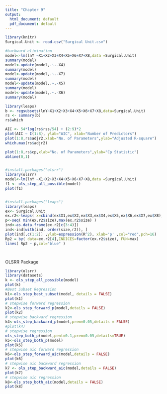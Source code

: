 ```yaml
---
title: "Chapter 9"
output:
  html_document: default
  pdf_document: default
---
```


```r
library(knitr)
Surgical.Unit <- read.csv("Surgical Unit.csv")

#backward elimination
model<-lm(lnY ~X1+X2+X3+X4+X5+X6+X7+X8,data =Surgical.Unit)
summary(model)
model<-update(model,.~.-X4)
summary(model)
model<-update(model,.~.-X7)
summary(model)
model<-update(model,.~.-X5)
summary(model)
model<-update(model,.~.-X6)
summary(model)

library(leaps)
b <- regsubsets(lnY~X1+X2+X3+X4+X5+X6+X7+X8,data=Surgical.Unit)
rs <- summary(b)
rs$which

AIC <- 54*log(rs$rss/54) + (2:9)*2
plot(AIC ~ I(1:8), ylab="AIC", xlab="Number of Predictors")
plot(1:8,rs$adjr2,xlab="No. of Parameters",ylab="Adjusted R-square")
which.max(rs$adjr2)

plot(1:8,rs$cp,xlab="No. of Parameters",ylab="Cp Statistic")
abline(0,1)


#install.packages("olsrr")
library(olsrr)
model<-lm(lnY ~X1+X2+X3+X4+X5+X6+X7+X8,data =Surgical.Unit)
f1 <- ols_step_all_possible(model)
plot(f1)


#install.packages("leaps")
library(leaps)
ex<- Surgical.Unit
ex.r2<-leaps( x=cbind(ex$X1,ex$X2,ex$X3,ex$X4,ex$X5,ex$X6,ex$X7,ex$X8),y=ex$lnY, method='r2', nbest=6)
p<-seq( min(ex.r2$size),max(ex.r2$size) )
ind<-as.data.frame(ex.r2[c(3:4)])
ind<-ind[with(ind, order(size,r2)), ]
plot(ind[,c(1:2)] ,ylab=expression(R^2), xlab='p' ,col="red",pch=16)
Rp2 = by( data=ex.r2[4],INDICES=factor(ex.r2$size), FUN=max)
lines( Rp2 ~ p,col="blue" )




```
OLSRR Package
```r
library(olsrr)
library(datasets)
k <- ols_step_all_possible(model)
plot(k)
#Best Subset Regression
k1<-ols_step_best_subset(model, details = FALSE)
plot(k1)
# stepwise forward regression
k2<-ols_step_forward_p(model,details = FALSE)
plot(k2)
# stepwise backward regression
k4<-ols_step_backward_p(model,prem=0.05,details = FALSE)
#plot(k4)
# stepwise regression
ols_step_both_p(model,pent=0.1,prem=0.05,details=TRUE)
k5<-ols_step_both_p(model)
plot(k5)
# stepwise aic forward regression
k6<-ols_step_forward_aic(model,details = FALSE)
plot(k6)
# stepwise aic backward regression
k7 <- ols_step_backward_aic(model,details = FALSE)
plot(k7)
# stepwise aic regression
k8<-ols_step_both_aic(model,details = FALSE)
plot(k8)
```
